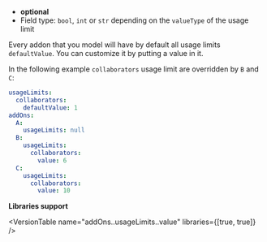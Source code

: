 
- **optional**
- Field type: `bool`, `int` or `str` depending on the `valueType` of the usage limit

Every addon that you model will have by default all usage limits `defaultValue`. You
can customize it by putting a value in it.

In the following example `collaborators` usage limit are overridden by `B` and `C`:

```yaml
usageLimits:
  collaborators:
    defaultValue: 1
addOns:
  A:
    usageLimits: null
  B:
    usageLimits:
      collaborators:
        value: 6
  C:
    usageLimits:
      collaborators:
        value: 10
```

**Libraries support**

<VersionTable
  name="addOns.<name>.usageLimits.<name>.value"
  libraries={[true, true]}
/>
